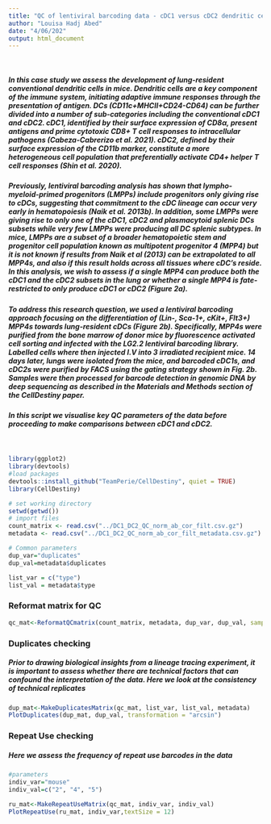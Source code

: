 ```yaml
---
title: "QC of lentiviral barcoding data - cDC1 versus cDC2 dendritic cells subtypes"
author: "Louisa Hadj Abed"
date: "4/06/202"
output: html_document
---
```


<br/>

##### In this case study we assess the development of lung-resident conventional dendritic cells in mice. Dendritic cells are a key component of the immune system, initiating adaptive immune responses through the presentation of antigen. DCs (CD11c+MHCII+CD24-CD64) can be further divided into a number of sub-categories including the conventional cDC1 and cDC2. cDC1, identified by their surface expression of CD8α, present antigens and prime cytotoxic CD8+ T cell responses to intracellular pathogens (Cabeza-Cabrerizo et al. 2021). cDC2, defined by their surface expression of the CD11b marker, constitute a more heterogeneous cell population that preferentially activate CD4+ helper T cell responses (Shin et al. 2020). 

##### Previously, lentiviral barcoding analysis has shown that lympho-myeloid-primed progenitors (LMPPs) include progenitors only giving rise to cDCs, suggesting that commitment to the cDC lineage can occur very early in hematopoiesis (Naik et al. 2013b). In addition, some LMPPs were giving rise to only one of the cDC1, cDC2 and plasmacytoid splenic DCs subsets while very few LMPPs were producing all DC splenic subtypes. In mice, LMPPs are a subset of a broader hematopoietic stem and progenitor cell population known as multipotent progenitor 4 (MPP4)  but it is not known if results from Naik et al (2013) can be extrapolated to all MPP4s, and also if this result holds across all tissues where cDC’s reside. In this analysis, we wish to assess if a single MPP4 can produce both the cDC1 and the cDC2 subsets in the lung or whether a single MPP4 is fate-restricted to only produce cDC1 or cDC2 (Figure 2a). 

##### To address this research question, we used a lentiviral barcoding approach focusing on the differentiation of (Lin-, Sca-1+, cKit+, Flt3+) MPP4s towards lung-resident cDCs (Figure 2b). Specifically, MPP4s were purified from the bone marrow of donor mice by fluorescence activated cell sorting and infected with the LG2.2 lentiviral barcoding library. Labelled cells where then injected I.V into 3 irradiated recipient mice. 14 days later, lungs were isolated from the mice, and barcoded cDC1s, and cDC2s were purified by FACS using the gating strategy shown in Fig. 2b. Samples were then processed for barcode detection in genomic DNA by deep sequencing as described in the Materials and Methods section of the CellDestiny paper.

##### In this script we visualise key QC parameters of the data before proceeding to make comparisons between cDC1 and cDC2. 

<br/>
 
```r
library(ggplot2)
library(devtools)
#load packages
devtools::install_github("TeamPerie/CellDestiny", quiet = TRUE)
library(CellDestiny)
```


```r
# set working directory
setwd(getwd())
# import files
count_matrix <- read.csv("../DC1_DC2_QC_norm_ab_cor_filt.csv.gz")
metadata <- read.csv("../DC1_DC2_QC_norm_ab_cor_filt_metadata.csv.gz")

# Common parameters
dup_var="duplicates"
dup_val=metadata$duplicates

list_var = c("type")
list_val = metadata$type
```

### Reformat matrix for QC

```r
qc_mat<-ReformatQCmatrix(count_matrix, metadata, dup_var, dup_val, sampleNameFieldsep = "_")
```


### Duplicates checking 

##### Prior to drawing biological insights from a lineage tracing experiment, it is important to assess whether there are technical factors that can confound the interpretation of the data. Here we look at the consistency of technical replicates

```r
dup_mat<-MakeDuplicatesMatrix(qc_mat, list_var, list_val, metadata)
PlotDuplicates(dup_mat, dup_val, transformation = "arcsin")
```

### Repeat Use checking 

##### Here we assess the frequency of repeat use barcodes in the data

```r
#parameters
indiv_var="mouse"
indiv_val=c("2", "4", "5")

ru_mat<-MakeRepeatUseMatrix(qc_mat, indiv_var, indiv_val)
PlotRepeatUse(ru_mat, indiv_var,textSize = 12)
```